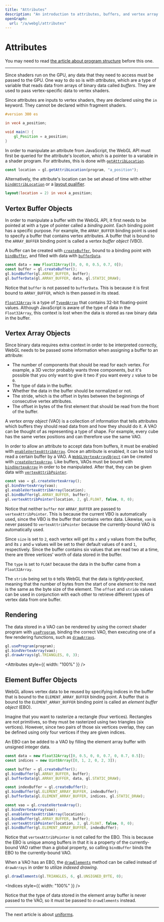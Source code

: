 ```yaml
---
title: "Attributes"
description: "An introduction to attributes, buffers, and vertex array objects in WebGL. Also covers locations and binding points."
openGraph:
  url: "/a/webgl/attributes"
---
```



# Attributes

You may need to read [the article about program structure](/a/webgl/program-structure) before this one.

---

Since shaders run on the GPU, any data that they need to access must be passed to the GPU. One way to do so is with _attributes_, which are a type of variable that reads data from arrays of binary data called _buffers_. They are used to pass vertex-specific data to vertex shaders.

Since attributes are inputs to vertex shaders, they are declared using the `in` keyword. They cannot be declared within fragment shaders.

```glsl
#version 300 es

in vec4 a_position;

void main() {
	gl_Position = a_position;
}
```

In order to manipulate an attribute from JavaScript, the WebGL API must first be queried for the attribute's _location_, which is a pointer to a variable in a shader program. For attributes, this is done with [`getAttribLocation`](https://developer.mozilla.org/en-US/docs/Web/API/WebGLRenderingContext/getAttribLocation).

```js
const location = gl.getAttribLocation(program, "a_position");
```

Alternatively, the attribute's location can be set ahead of time with either [`bindAttribLocation`](https://developer.mozilla.org/en-US/docs/Web/API/WebGLRenderingContext/bindAttribLocation) or a [layout qualifier](<https://www.khronos.org/opengl/wiki/Layout_Qualifier_(GLSL)>).

```glsl
layout(location = 2) in vec4 a_position;
```

## Vertex Buffer Objects

In order to manipulate a buffer with the WebGL API, it first needs to be pointed at with a type of pointer called a _binding point_. Each binding point has a specific purpose. For example, the `ARRAY_BUFFER` binding point is used to specify a buffer that contains vertex attributes. A buffer that is bound to the `ARRAY_BUFFER` binding point is called a _vertex buffer object_ (VBO).

A buffer can be created with [`createBuffer`](https://developer.mozilla.org/en-US/docs/Web/API/BaseAudioContext/createBuffer), bound to a binding point with [`bindBuffer`](https://developer.mozilla.org/en-US/docs/Web/API/WebGLRenderingContext/bindBuffer), and filled with data with [`bufferData`](https://developer.mozilla.org/en-US/docs/Web/API/WebGLRenderingContext/bufferData).

```js
const data = new Float32Array([0, 0, 0, 0.5, 0.7, 0]);
const buffer = gl.createBuffer();
gl.bindBuffer(gl.ARRAY_BUFFER, buffer);
gl.bufferData(gl.ARRAY_BUFFER, data, gl.STATIC_DRAW);
```

Notice that `buffer` is not passed to `bufferData`. This is because it is first bound to `ARRAY_BUFFER`, which is then passed in its stead.

[`Float32Array`](https://developer.mozilla.org/en-US/docs/Web/JavaScript/Reference/Global_Objects/Float32Array) is a type of [`TypedArray`](https://developer.mozilla.org/en-US/docs/Web/JavaScript/Reference/Global_Objects/TypedArray) that contains 32-bit floating-point values. Although JavaScript is aware of the type of data in the `Float32Array`, this context is lost when the data is stored as raw binary data in the buffer.

## Vertex Array Objects

Since binary data requires extra context in order to be interpreted correctly, WebGL needs to be passed some information when assigning a buffer to an attribute:

- The number of components that should be read for each vertex. For example, a 3D vector probably wants three components, but it's possible that you only want to give it two if you want every `z` value to be `0`.
- The type of data in the buffer.
- Whether the data in the buffer should be normalized or not.
- The stride, which is the offset in bytes between the beginnings of consecutive vertex attributes.
- The offset in bytes of the first element that should be read from the front of the buffer.

A _vertex array object_ (VAO) is a collection of information that tells attributes which buffers they should read data from and how they should do it. A VAO can be thought of as representing a type of shape. For example, every cube has the same vertex positions and can therefore use the same VAO.

In order to allow an attribute to accept data from buffers, it must be enabled with [`enableVertexAttribArray`](https://developer.mozilla.org/en-US/docs/Web/API/WebGLRenderingContext/enableVertexAttribArray). Once an attribute is enabled, it can be told to read a certain buffer by a VAO. A [`WebGLVertexArrayObject`](https://developer.mozilla.org/en-US/docs/Web/API/WebGLVertexArrayObject) can be created with [`createVertexArray`](https://developer.mozilla.org/en-US/docs/Web/API/WebGL2RenderingContext/createVertexArray). Like buffers, VAOs must be bound with [`bindVertexArray`](https://developer.mozilla.org/en-US/docs/Web/API/WebGL2RenderingContext/bindVertexArray) in order to be manipulated. After that, they can be given data with [`vertexAttribPointer`](https://developer.mozilla.org/en-US/docs/Web/API/WebGLRenderingContext/vertexAttribPointer).

```js
const vao = gl.createVertexArray();
gl.bindVertexArray(vao);
gl.enableVertexAttribArray(location);
gl.bindBuffer(gl.ARRAY_BUFFER, buffer);
gl.vertexAttribPointer(location, 2, gl.FLOAT, false, 0, 0);
```

Notice that neither `buffer` nor `ARRAY_BUFFER` are passed to `vertexAttribPointer`. This is because the current VBO is automatically used, since the VBO is the buffer that contains vertex data. Likewise, `vao` is never passed to `vertexAttribPointer` because the currently-bound VAO is automatically used.

Since `size` is set to `2`, each vertex will get its `x` and `y` values from the buffer, and its `z` and `w` values will be set to their default values of `0` and `1`, respectively. Since the buffer contains six values that are read two at a time, there are three vertices' worth of data stored in the buffer.

The `type` is set to `FLOAT` because the data in the buffer came from a `Float32Array`.

The `stride` being set to `0` tells WebGL that the data is _tightly-packed_, meaning that the number of bytes from the start of one element to the next is the same as the byte size of the element. The `offset` and `stride` values can be used in conjunction with each other to retrieve different types of vertex data from one buffer.

## Rendering

The data stored in a VAO can be rendered by using the correct shader program with [`useProgram`](https://developer.mozilla.org/en-US/docs/Web/API/WebGLRenderingContext/useProgram), binding the correct VAO, then executing one of a few rendering functions, such as [`drawArrays`](https://developer.mozilla.org/en-US/docs/Web/API/WebGLRenderingContext/drawArrays).

```js
gl.useProgram(program);
gl.bindVertexArray(vao);
gl.drawArrays(gl.TRIANGLES, 0, 3);
```

<Attributes style={{ width: "100%" }} />

## Element Buffer Objects

WebGL allows vertex data to be reused by specifying indices in the buffer that is bound to the `ELEMENT_ARRAY_BUFFER` binding point. A buffer that is bound to the `ELEMENT_ARRAY_BUFFER` binding point is called an _element buffer object_ (EBO).

Imagine that you want to rasterize a rectangle (four vertices). Rectangles are not primitives, so they must be rasterized using two triangles (six vertices). However, since two pairs of those six vertices overlap, they can be defined using only four vertices if they are given indices.

An EBO can be added to a VAO by filling the element array buffer with unsigned integer data.

```js
const data = new Float32Array([0, 0.5, 0, 0, 0.7, 0, 0.7, 0.5]);
const indices = new Uint8Array([0, 1, 2, 0, 2, 3]);

const buffer = gl.createBuffer();
gl.bindBuffer(gl.ARRAY_BUFFER, buffer);
gl.bufferData(gl.ARRAY_BUFFER, data, gl.STATIC_DRAW);

const indexBuffer = gl.createBuffer();
gl.bindBuffer(gl.ELEMENT_ARRAY_BUFFER, indexBuffer);
gl.bufferData(gl.ELEMENT_ARRAY_BUFFER, indices, gl.STATIC_DRAW);

const vao = gl.createVertexArray();
gl.bindVertexArray(vao);
gl.enableVertexAttribArray(location);
gl.bindBuffer(gl.ARRAY_BUFFER, buffer);
gl.vertexAttribPointer(location, 2, gl.FLOAT, false, 0, 0);
gl.bindBuffer(gl.ELEMENT_ARRAY_BUFFER, indexBuffer);
```

Notice that `vertexAttribPointer` is not called for the EBO. This is because the EBO is unique among buffers in that it is a property of the currently-bound VAO rather than a global property, so calling `bindBuffer` binds the EBO to the currently-bound VAO.

When a VAO has an EBO, the [`drawElements`](https://developer.mozilla.org/en-US/docs/Web/API/WebGLRenderingContext/drawElements) method can be called instead of `drawArrays` in order to utilize _indexed drawing_.

```js
gl.drawElements(gl.TRIANGLES, 6, gl.UNSIGNED_BYTE, 0);
```

<Indices style={{ width: "100%" }} />

Notice that the type of data stored in the element array buffer is never passed to the VAO, so it must be passed to `drawElements` instead.

---

The next article is about [uniforms](/a/webgl/uniforms).
